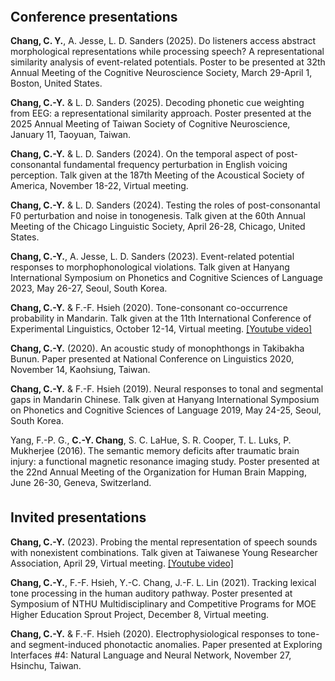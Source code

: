 
<div style="margin-bottom:35px;">
</div>

## Conference presentations  
**Chang, C. Y.**, A. Jesse, L. D. Sanders (2025). Do listeners access abstract morphological representations while processing speech? A representational similarity analysis of event-related potentials. Poster to be presented at 32th Annual Meeting of the Cognitive Neuroscience Society, March 29-April 1, Boston, United States.  

**Chang, C.-Y.** & L. D. Sanders (2025). Decoding phonetic cue weighting from EEG: a representational similarity approach. Poster presented at the 2025 Annual Meeting of Taiwan Society of Cognitive Neuroscience, January 11, Taoyuan, Taiwan.  

**Chang, C.-Y.** & L. D. Sanders (2024). On the temporal aspect of post-consonantal fundamental frequency perturbation in English voicing perception. Talk given at the 187th Meeting of the Acoustical Society of America, November 18-22, Virtual meeting.  

**Chang, C.-Y.** & L. D. Sanders (2024). Testing the roles of post-consonantal F0 perturbation and noise in tonogenesis. Talk given at the 60th Annual Meeting of the Chicago Linguistic Society, April 26-28, Chicago, United States.  

**Chang, C.-Y.**, A. Jesse, L. D. Sanders (2023). Event-related potential responses to morphophonological violations. Talk given at Hanyang International Symposium on Phonetics and Cognitive Sciences of Language 2023, May 26-27, Seoul, South Korea.  

**Chang, C.-Y.** & F.-F. Hsieh (2020). Tone-consonant co-occurrence probability in Mandarin. Talk given at the 11th International Conference of Experimental Linguistics, October 12-14, Virtual meeting. [[Youtube video]](https://youtu.be/b4HUAjVrkzw)   

**Chang, C.-Y.** (2020). An acoustic study of monophthongs in Takibakha Bunun. Paper presented at National Conference on Linguistics 2020, November 14, Kaohsiung, Taiwan.  

**Chang, C.-Y.** & F.-F. Hsieh (2019). Neural responses to tonal and segmental gaps in Mandarin Chinese. Talk given at Hanyang International Symposium on Phonetics and Cognitive Sciences of Language 2019, May 24-25, Seoul, South Korea.  

Yang, F.-P. G., **C.-Y. Chang**, S. C. LaHue, S. R. Cooper, T. L. Luks, P. Mukherjee (2016). The semantic memory deficits after traumatic brain injury: a functional magnetic resonance imaging study. Poster presented at the 22nd Annual Meeting of the Organization for Human
Brain Mapping, June 26-30, Geneva, Switzerland.  

<div style="margin-bottom:35px;">
</div>

## Invited presentations
**Chang, C.-Y.** (2023). Probing the mental representation of speech sounds with nonexistent combinations. Talk given at Taiwanese Young Researcher Association, April 29, Virtual meeting. [[Youtube video]](https://youtu.be/W2O3UshuI4M?si=LgfeFfVBdJzGM1Tu)  

**Chang, C.-Y.**, F.-F. Hsieh, Y.-C. Chang, J.-F. L. Lin (2021). Tracking lexical tone processing in the human auditory pathway. Poster presented at Symposium of NTHU Multidisciplinary and Competitive Programs for MOE Higher Education Sprout Project, December 8, Virtual meeting.   

**Chang, C.-Y.** & F.-F. Hsieh (2020). Electrophysiological responses to tone- and segment-induced phonotactic anomalies. Paper presented at Exploring Interfaces #4: Natural Language and Neural Network, November 27, Hsinchu, Taiwan.  
